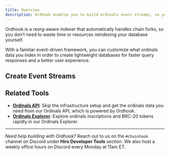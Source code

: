 ```yaml
---
title: Overview
description: Ordhook enables you to build ordinals event streams, so you can create accurate, lightweight databases that gracefully handle Bitcoin forks and reorgs.
---
```



Ordhook is a reorg-aware indexer that automatically handles chain forks, so you don’t need to waste time or resources reindexing your database yourself.

With a familiar event-driven framework, you can customize what ordinals data you index in order to create lightweight databases for faster query responses and a better user experience.

## Create Event Streams

<Cards>
  <Card
    href="/ordinals/ordhook/guides"
    title="Scan past Ordinals activity"
    description="Fetch historical ordinals activity, whether for a range of blocks or for a particular inscription."
  />
  <Card
    href="/ordinals/ordhook/guides"
    title="Stream Ordinals activity"
    description="Create webhook-like triggers that listen for ordinals activity and post that activity to a local server or file."
  />
  <Card
    href="/ordinals/ordhook/guides"
    title="Run Ordhook as a Service"
    description="Interact and manage incoming Ordinals activity with your own service."
  />
</Cards>

## Related Tools

- **[Ordinals API](/ordinals/api)**: Skip the infrastructure setup and get the ordinals data you need from our Ordinals API, which is powered by Ordhook.
- **[Ordinals Explorer](/ordinals/explorer)**: Explore ordinals inscriptions and BRC-20 tokens rapidly in our Ordinals Explorer.

---

_Need help building with Ordhook?_ Reach out to us on the `#chainhook` channel on Discord under **Hiro Developer Tools** section. We also host a weekly office hours on Discord every Monday at 11am ET.